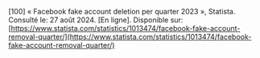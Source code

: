 \[100\]	« Facebook fake account deletion per quarter 2023 », Statista. Consulté le: 27 août 2024\. \[En ligne\]. Disponible sur: [https://www.statista.com/statistics/1013474/facebook-fake-account-removal-quarter/](https://www.statista.com/statistics/1013474/facebook-fake-account-removal-quarter/)